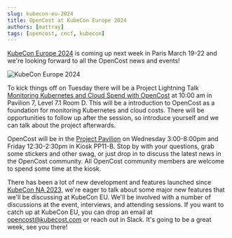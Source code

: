 ```yaml
---
slug: kubecon-eu-2024
title: OpenCost at KubeCon Europe 2024
authors: [mattray]
tags: [opencost, cncf, kubecon]
---
```


[KubeCon Europe 2024](https://events.linuxfoundation.org/kubecon-cloudnativecon-europe/) is coming up next week in Paris March 19-22 and we're looking forward to all the OpenCost news and events!

![KubeCon Europe 2024](./img/opencost-kubecon-eu-2024.png)

<!--truncate-->

To kick things off on Tuesday there will be a Project Lightning Talk [Monitoring Kubernetes and Cloud Spend with OpenCost](https://kccnceu2024.sched.com/event/1aQWQ/monitoring-kubernetes-and-cloud-spend-with-opencost-project-lightning-talk?iframe=no) at 10:00 am in Pavilion 7, Level 7.1 Room D. This will be a introduction to OpenCost as a foundation for monitoring Kubernetes and cloud costs. There will be opportunities to follow up after the session, so introduce yourself and we can talk about the project afterwards.

OpenCost will be in the [Project Pavilion](https://events.linuxfoundation.org/kubecon-cloudnativecon-europe/program/project-engagement/#project-pavilion) on Wednesday 3:00-8:00pm and Friday 12:30-2:30pm in Kiosk PP11-B. Stop by with your questions, grab some stickers and other swag, or just drop in to discuss the latest news in the OpenCost community. All OpenCost community members are welcome to spend some time at the kiosk.

There has been a lot of new development and features launched since [KubeCon NA 2023](https://www.opencost.io/blog/kubecon-na-2023), we're eager to talk about some major new features that we'll be discussing at KubeCon EU. We'll be involved with a number of discussions at the event, interviews, and attending sessions. If you want to catch up at KubeCon EU, you can drop an email at opencost@kubecost.com or reach out in Slack. It's going to be a great week, see you there!

